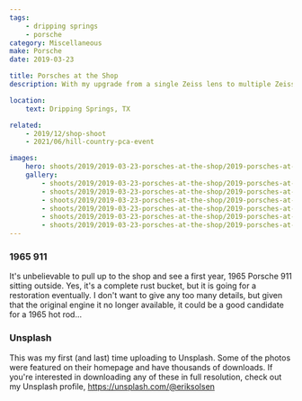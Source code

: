 ```yaml
---
tags:
    - dripping springs
    - porsche
category: Miscellaneous
make: Porsche
date: 2019-03-23

title: Porsches at the Shop
description: With my upgrade from a single Zeiss lens to multiple Zeiss lenses it's time to take a trip to a nearby Porsche restoration shop in Dripping Springs, TX.

location:
    text: Dripping Springs, TX

related:
    - 2019/12/shop-shoot
    - 2021/06/hill-country-pca-event

images:
    hero: shoots/2019/2019-03-23-porsches-at-the-shop/2019-porsches-at-the-shop_005.jpg
    gallery:
        - shoots/2019/2019-03-23-porsches-at-the-shop/2019-porsches-at-the-shop_001.jpg
        - shoots/2019/2019-03-23-porsches-at-the-shop/2019-porsches-at-the-shop_002.jpg
        - shoots/2019/2019-03-23-porsches-at-the-shop/2019-porsches-at-the-shop_003.jpg
        - shoots/2019/2019-03-23-porsches-at-the-shop/2019-porsches-at-the-shop_004.jpg
        - shoots/2019/2019-03-23-porsches-at-the-shop/2019-porsches-at-the-shop_005.jpg
        - shoots/2019/2019-03-23-porsches-at-the-shop/2019-porsches-at-the-shop_006.jpg
---
```


### 1965 911

It's unbelievable to pull up to the shop and see a first year, 1965 Porsche 911 sitting outside. Yes, it's a complete rust bucket, but it is going for a restoration eventually. I don't want to give any too many details, but given that the original engine it no longer available, it could be a good candidate for a 1965 hot rod...

### Unsplash

This was my first (and last) time uploading to Unsplash. Some of the photos were featured on their homepage and have thousands of downloads. If you're interested in downloading any of these in full resolution, check out my Unsplash profile, https://unsplash.com/@eriksolsen
